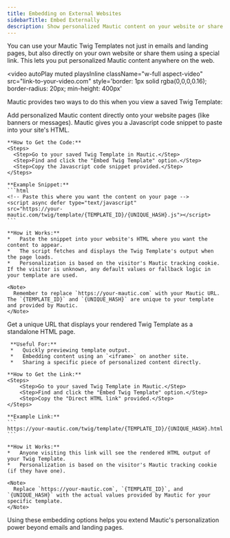 ```yaml
---
title: Embedding on External Websites
sidebarTitle: Embed Externally
description: Show personalized Mautic content on your website or share it via a direct link using Twig Templates.
---
```


You can use your Mautic Twig Templates not just in emails and landing pages, but also directly on your own website or share them using a special link. This lets you put personalized Mautic content anywhere on the web.

<video
  autoPlay
  muted
  playsInline
  className="w-full aspect-video"
  src="link-to-your-video.com"
  style='border: 1px solid rgba(0,0,0,0.16); border-radius: 20px; min-height: 400px'
></video>

Mautic provides two ways to do this when you view a saved Twig Template:

<CardGroup cols={1}>
  <Card title="Embed with Javascript" icon="js">
    <p>Add personalized Mautic content directly onto your website pages (like banners or messages). Mautic gives you a Javascript code snippet to paste into your site's HTML.</p>

    **How to Get the Code:**
    <Steps>
      <Step>Go to your saved Twig Template in Mautic.</Step>
      <Step>Find and click the "Embed Twig Template" option.</Step>
      <Step>Copy the Javascript code snippet provided.</Step>
    </Steps>

    **Example Snippet:**
    ```html
    <!-- Paste this where you want the content on your page -->
    <script async defer type="text/javascript"
    src="https://your-mautic.com/twig/template/{TEMPLATE_ID}/{UNIQUE_HASH}.js"></script>
    ```

    **How it Works:**
    *   Paste the snippet into your website's HTML where you want the content to appear.
    *   The script fetches and displays the Twig Template's output when the page loads.
    *   Personalization is based on the visitor's Mautic tracking cookie. If the visitor is unknown, any default values or fallback logic in your template are used.

    <Note>
      Remember to replace `https://your-mautic.com` with your Mautic URL. The `{TEMPLATE_ID}` and `{UNIQUE_HASH}` are unique to your template and provided by Mautic.
    </Note>
  </Card>

  <Card title="Use Direct Link" icon="link">
     <p>Get a unique URL that displays your rendered Twig Template as a standalone HTML page.</p>

     **Useful For:**
     *   Quickly previewing template output.
     *   Embedding content using an `<iframe>` on another site.
     *   Sharing a specific piece of personalized content directly.

    **How to Get the Link:**
    <Steps>
        <Step>Go to your saved Twig Template in Mautic.</Step>
        <Step>Find and click the "Embed Twig Template" option.</Step>
        <Step>Copy the "Direct HTML link" provided.</Step>
    </Steps>

    **Example Link:**
    ```
    https://your-mautic.com/twig/template/{TEMPLATE_ID}/{UNIQUE_HASH}.html
    ```

    **How it Works:**
    *   Anyone visiting this link will see the rendered HTML output of your Twig Template.
    *   Personalization is based on the visitor's Mautic tracking cookie (if they have one).

    <Note>
      Replace `https://your-mautic.com`, `{TEMPLATE_ID}`, and `{UNIQUE_HASH}` with the actual values provided by Mautic for your specific template.
    </Note>
  </Card>
</CardGroup>

Using these embedding options helps you extend Mautic's personalization power beyond emails and landing pages.
